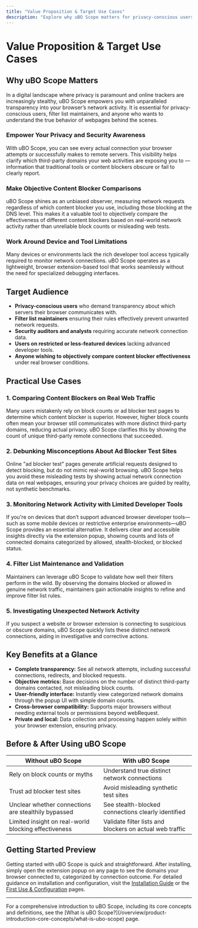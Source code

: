 ```yaml
---
title: "Value Proposition & Target Use Cases"
description: "Explore why uBO Scope matters for privacy-conscious users, filter list maintainers, and anyone interested in monitoring genuine network activity. Review practical use cases such as objectively comparing content blockers, debunking common misconceptions, and working on devices with limited developer tools."
---
```


# Value Proposition & Target Use Cases

## Why uBO Scope Matters

In a digital landscape where privacy is paramount and online trackers are increasingly stealthy, uBO Scope empowers you with unparalleled transparency into your browser’s network activity. It is essential for privacy-conscious users, filter list maintainers, and anyone who wants to understand the true behavior of webpages behind the scenes.

### Empower Your Privacy and Security Awareness
With uBO Scope, you can see every actual connection your browser attempts or successfully makes to remote servers. This visibility helps clarify which third-party domains your web activities are exposing you to — information that traditional tools or content blockers obscure or fail to clearly report.

### Make Objective Content Blocker Comparisons
uBO Scope shines as an unbiased observer, measuring network requests regardless of which content blocker you use, including those blocking at the DNS level. This makes it a valuable tool to objectively compare the effectiveness of different content blockers based on real-world network activity rather than unreliable block counts or misleading web tests.

### Work Around Device and Tool Limitations
Many devices or environments lack the rich developer tool access typically required to monitor network connections. uBO Scope operates as a lightweight, browser extension-based tool that works seamlessly without the need for specialized debugging interfaces.

## Target Audience
- **Privacy-conscious users** who demand transparency about which servers their browser communicates with.
- **Filter list maintainers** ensuring their rules effectively prevent unwanted network requests.
- **Security auditors and analysts** requiring accurate network connection data.
- **Users on restricted or less-featured devices** lacking advanced developer tools.
- **Anyone wishing to objectively compare content blocker effectiveness** under real browser conditions.

## Practical Use Cases

### 1. Comparing Content Blockers on Real Web Traffic
Many users mistakenly rely on block counts or ad blocker test pages to determine which content blocker is superior. However, higher block counts often mean your browser still communicates with more distinct third-party domains, reducing actual privacy. uBO Scope clarifies this by showing the count of unique third-party remote connections that succeeded.

### 2. Debunking Misconceptions About Ad Blocker Test Sites
Online "ad blocker test" pages generate artificial requests designed to detect blocking, but do not mimic real-world browsing. uBO Scope helps you avoid these misleading tests by showing actual network connection data on real webpages, ensuring your privacy choices are guided by reality, not synthetic benchmarks.

### 3. Monitoring Network Activity with Limited Developer Tools
If you're on devices that don’t support advanced browser developer tools—such as some mobile devices or restrictive enterprise environments—uBO Scope provides an essential alternative. It delivers clear and accessible insights directly via the extension popup, showing counts and lists of connected domains categorized by allowed, stealth-blocked, or blocked status.

### 4. Filter List Maintenance and Validation
Maintainers can leverage uBO Scope to validate how well their filters perform in the wild. By observing the domains blocked or allowed in genuine network traffic, maintainers gain actionable insights to refine and improve filter list rules.

### 5. Investigating Unexpected Network Activity
If you suspect a website or browser extension is connecting to suspicious or obscure domains, uBO Scope quickly lists these distinct network connections, aiding in investigative and corrective actions.

## Key Benefits at a Glance

- **Complete transparency:** See all network attempts, including successful connections, redirects, and blocked requests.
- **Objective metrics:** Base decisions on the number of distinct third-party domains contacted, not misleading block counts.
- **User-friendly interface:** Instantly view categorized network domains through the popup UI with simple domain counts.
- **Cross-browser compatibility:** Supports major browsers without needing external tools or permissions beyond webRequest.
- **Private and local:** Data collection and processing happen solely within your browser extension, ensuring privacy.

## Before & After Using uBO Scope

| Without uBO Scope                    | With uBO Scope                                                |
|-----------------------------------|--------------------------------------------------------------|
| Rely on block counts or myths      | Understand true distinct network connections                  |
| Trust ad blocker test sites        | Avoid misleading synthetic test sites                         |
| Unclear whether connections are stealthily bypassed | See stealth-blocked connections clearly identified           |
| Limited insight on real-world blocking effectiveness | Validate filter lists and blockers on actual web traffic      |

## Getting Started Preview

Getting started with uBO Scope is quick and straightforward. After installing, simply open the extension popup on any page to see the domains your browser connected to, categorized by connection outcome. For detailed guidance on installation and configuration, visit the [Installation Guide](/getting-started/onboard-intro-basics/install-uboscope) or the [First Use & Configuration](/getting-started/onboard-intro-basics/first-use-and-configuration) pages.

---

<Info>
For a comprehensive introduction to uBO Scope, including its core concepts and definitions, see the [What is uBO Scope?](/overview/product-introduction-core-concepts/what-is-ubo-scope) page.
</Info>